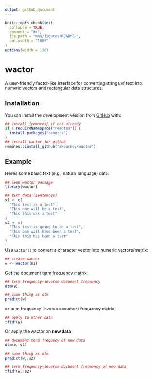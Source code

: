 ```yaml
---
output: github_document
---
```


<!-- README.md is generated from README.Rmd. Please edit that file -->

```r
knitr::opts_chunk$set(
  collapse = TRUE,
  comment = "#>",
  fig.path = "man/figures/README-",
  out.width = "100%"
)
options(width = 120)
```
# wactor

<!-- badges: start -->
<!-- badges: end -->

A user-friendly factor-like interface for converting strings of text into numeric vectors and rectangular data structures.

## Installation

<!-- You can install the released version of wactor from [CRAN](https://CRAN.R-project.org) with:

``` r
install.packages("wactor")
```
-->

You can install the development version from [GitHub](https://github.com/mkearney/wactor) with:

``` r
## install {remotes} if not already
if (!requireNamespace("remotes")) {
  install.packages("remotes")
}
## install wactor for github
remotes::install_github("mkearney/wactor")
```
## Example

Here's some basic text (e.g., natural language) data:

```r
## load wactor package
library(wactor)

## text data (sentences)
s1 <- c(
  "This test is a test",
  "This one will be a test",
  "This this was a test"
)
s2 <- c(
  "This test is going to be a test",
  "This one will have been a test",
  "This this has been a test"
)
```

Use `wactor()` to convert a character vector into numeric vectors/matrix:

```r
## create wactor
w <- wactor(s1)
```

Get the document term frequency matrix

```r
## term frequency–inverse document frequency
dtm(w)

## same thing as dtm
predict(w)
```

or term frequency–inverse document frequency matrix

```r
## apply to other data
tfidf(w)
```

Or apply the wactor on **new data**

```r
## document term frequecy of new data
dtm(w, s2)

## same thing as dtm
predict(w, s2)

## term frequency–inverse document frequency of new data
tfidf(w, s2)
```

